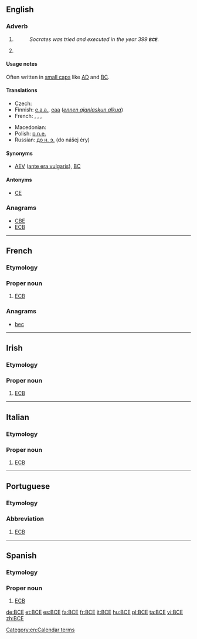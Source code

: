 {{also|B.C.E.|все|всё}}
==English==

===Adverb===
{{en-adv|-}}

# {{initialism of|before the [[Common Era]]}}
#: ''Socrates was tried and executed in the year 399 '''<small>BCE</small>'''.''
# {{initialism of|before the [[Christian Era]]}}

====Usage notes====
Often written in [[small caps]] like [[AD]] and [[BC]].

====Translations====
{{trans-top|before the common era}}
* Czech: {{t+|cs|př. n. l.}}
* Finnish: [[e.a.a.]], [[eaa]] (''[[ennen ajanlaskun alkua]]'')
* French: {{t-|fr|AÈC}}, {{t-|fr|aèc}}, {{t-|fr|avant l'ère commune}}, {{t+|fr|AEC}}
{{trans-mid}}
* Macedonian: {{t-|mk|п.н.е.|tr=pred nášata éra}}
* Polish: [[p.n.e.]] {{qualifier|przed naszą erą}}
* Russian: [[до н. э.]] (do nášej éry)
{{trans-bottom}}

====Synonyms====
* [[AEV]] ([[ante era vulgaris]]), [[BC]]

====Antonyms====
* [[CE]]

===Anagrams===
* [[CBE#English|CBE]]
* [[ECB#English|ECB]]

[[Category:en:Calendar terms]]

----

==French==

===Etymology===
{{initialism of|Banque centrale européenne||European Central Bank|lang=fr}}

===Proper noun===
{{fr-proper noun}}

# [[ECB]]

===Anagrams===
* [[bec#French|bec]]

----

==Irish==

===Etymology===
{{initialism of|Banc Ceannais Eorpach||European Central Bank|lang=ga}}

===Proper noun===
{{head|ga|proper noun|g=m}}

# [[ECB]]

----

==Italian==

===Etymology===
{{initialism of|Banca Centrale Europea||European Central Bank|lang=it}}

===Proper noun===
{{it-proper noun}}

# [[ECB]]

----

==Portuguese==

===Etymology===
{{initialism of|Banco Central Europeu||European Central Bank|lang=pt}}

===Abbreviation===
{{head|pt|abbreviation}}

# [[ECB]]

----

==Spanish==

===Etymology===
{{initialism of|Banco Central Europeo||European Central Bank|lang=es}}

===Proper noun===
{{es-proper noun|m}}

# [[ECB]]

[[de:BCE]]
[[et:BCE]]
[[es:BCE]]
[[fa:BCE]]
[[fr:BCE]]
[[it:BCE]]
[[hu:BCE]]
[[pl:BCE]]
[[ta:BCE]]
[[vi:BCE]]
[[zh:BCE]]